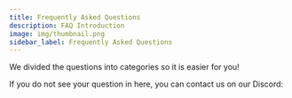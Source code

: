 ```yaml
---
title: Frequently Asked Questions
description: FAQ Introduction
image: img/thumbnail.png
sidebar_label: Frequently Asked Questions
---
```


We divided the questions into categories so it is easier for you!

If you do not see your question in here, you can contact us on our Discord:

<CardSpecial
    title="<p><strong>Join the Discord</strong></p>"
    description=" <p>Koii's Discord is where the community comes to discuss new ideas and recent updates.</p>"
    link="https://discord.com/invite/koii-network"
    linkText="Sign in Here"
    svgName="discord"
    cardPerRow="3"
/>
